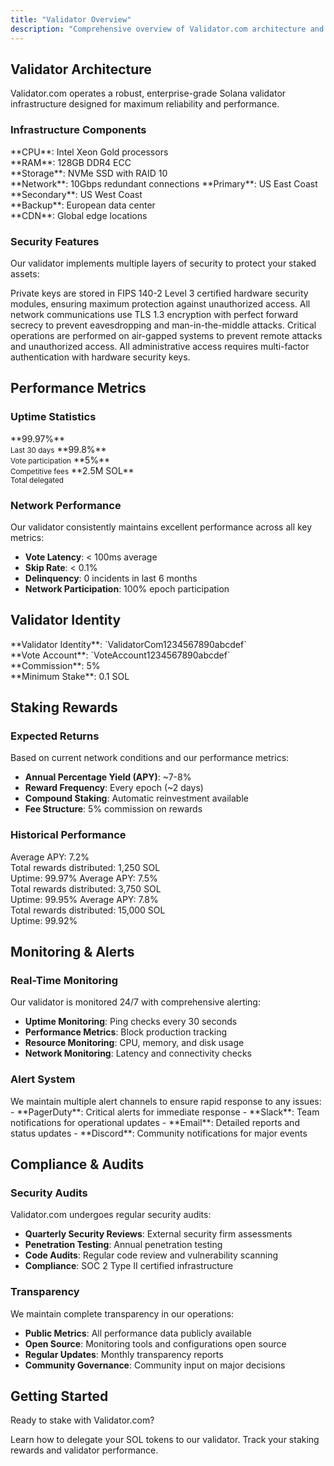```yaml
---
title: "Validator Overview"
description: "Comprehensive overview of Validator.com architecture and performance"
---
```


## Validator Architecture

Validator.com operates a robust, enterprise-grade Solana validator infrastructure designed for maximum reliability and performance.

### Infrastructure Components

<Columns cols={2}>
  <Card title="Hardware Specifications" icon="microchip">
    **CPU**: Intel Xeon Gold processors
    <br />
    **RAM**: 128GB DDR4 ECC
    <br />
    **Storage**: NVMe SSD with RAID 10
    <br />
    **Network**: 10Gbps redundant connections
  </Card>
  <Card title="Geographic Distribution" icon="globe">
    **Primary**: US East Coast
    <br />
    **Secondary**: US West Coast
    <br />
    **Backup**: European data center
    <br />
    **CDN**: Global edge locations
  </Card>
</Columns>

### Security Features

Our validator implements multiple layers of security to protect your staked assets:

<AccordionGroup>
  <Accordion icon="shield-check" title="Hardware Security Modules (HSM)">
    Private keys are stored in FIPS 140-2 Level 3 certified hardware security
    modules, ensuring maximum protection against unauthorized access.
  </Accordion>
  <Accordion icon="lock" title="Encrypted Communications">
    All network communications use TLS 1.3 encryption with perfect forward
    secrecy to prevent eavesdropping and man-in-the-middle attacks.
  </Accordion>
  <Accordion icon="eye-slash" title="Air-Gapped Operations">
    Critical operations are performed on air-gapped systems to prevent remote
    attacks and unauthorized access.
  </Accordion>
  <Accordion icon="user-shield" title="Multi-Factor Authentication">
    All administrative access requires multi-factor authentication with hardware
    security keys.
  </Accordion>
</AccordionGroup>

## Performance Metrics

### Uptime Statistics

<CardGroup cols={2}>
  <Card title="Current Uptime" icon="clock">
    **99.97%**
    <br />
    <small>Last 30 days</small>
  </Card>
  <Card title="Block Production" icon="cube">
    **99.8%**
    <br />
    <small>Vote participation</small>
  </Card>
  <Card title="Commission Rate" icon="percent">
    **5%**
    <br />
    <small>Competitive fees</small>
  </Card>
  <Card title="Active Stake" icon="coins">
    **2.5M SOL**
    <br />
    <small>Total delegated</small>
  </Card>
</CardGroup>

### Network Performance

Our validator consistently maintains excellent performance across all key metrics:

- **Vote Latency**: < 100ms average
- **Skip Rate**: < 0.1%
- **Delinquency**: 0 incidents in last 6 months
- **Network Participation**: 100% epoch participation

## Validator Identity

<Info>
  **Validator Identity**: `ValidatorCom1234567890abcdef`
  <br />
  **Vote Account**: `VoteAccount1234567890abcdef`
  <br />
  **Commission**: 5%
  <br />
  **Minimum Stake**: 0.1 SOL
</Info>

## Staking Rewards

### Expected Returns

Based on current network conditions and our performance metrics:

- **Annual Percentage Yield (APY)**: ~7-8%
- **Reward Frequency**: Every epoch (~2 days)
- **Compound Staking**: Automatic reinvestment available
- **Fee Structure**: 5% commission on rewards

### Historical Performance

<AccordionGroup>
  <Accordion icon="chart-line" title="30-Day Performance">
    Average APY: 7.2%
    <br />
    Total rewards distributed: 1,250 SOL
    <br />
    Uptime: 99.97%
  </Accordion>
  <Accordion icon="chart-line" title="90-Day Performance">
    Average APY: 7.5%
    <br />
    Total rewards distributed: 3,750 SOL
    <br />
    Uptime: 99.95%
  </Accordion>
  <Accordion icon="chart-line" title="1-Year Performance">
    Average APY: 7.8%
    <br />
    Total rewards distributed: 15,000 SOL
    <br />
    Uptime: 99.92%
  </Accordion>
</AccordionGroup>

## Monitoring & Alerts

### Real-Time Monitoring

Our validator is monitored 24/7 with comprehensive alerting:

- **Uptime Monitoring**: Ping checks every 30 seconds
- **Performance Metrics**: Block production tracking
- **Resource Monitoring**: CPU, memory, and disk usage
- **Network Monitoring**: Latency and connectivity checks

### Alert System

<Warning>
  We maintain multiple alert channels to ensure rapid response to any issues: -
  **PagerDuty**: Critical alerts for immediate response - **Slack**: Team
  notifications for operational updates - **Email**: Detailed reports and status
  updates - **Discord**: Community notifications for major events
</Warning>

## Compliance & Audits

### Security Audits

Validator.com undergoes regular security audits:

- **Quarterly Security Reviews**: External security firm assessments
- **Penetration Testing**: Annual penetration testing
- **Code Audits**: Regular code review and vulnerability scanning
- **Compliance**: SOC 2 Type II certified infrastructure

### Transparency

We maintain complete transparency in our operations:

- **Public Metrics**: All performance data publicly available
- **Open Source**: Monitoring tools and configurations open source
- **Regular Updates**: Monthly transparency reports
- **Community Governance**: Community input on major decisions

## Getting Started

Ready to stake with Validator.com?

<CardGroup cols={2}>
  <Card
    title="Delegate Tokens"
    icon="hand-holding-dollar"
    href="/staking/delegate-tokens"
  >
    Learn how to delegate your SOL tokens to our validator.
  </Card>
  <Card
    title="Monitor Performance"
    icon="chart-bar"
    href="/monitoring/dashboard"
  >
    Track your staking rewards and validator performance.
  </Card>
</CardGroup>
